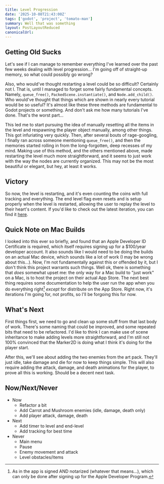 ```yaml
---
title: Level Progression
date: '2025-10-08T21:43:00Z'
tags: ['godot', 'project', 'tomato-man']
summary: Well that was something
layout: PostLayoutReduced
canonicalUrl:
---
```


<TOCInline toc={props.toc} asDisclosure collapse />

## Getting Old Sucks

Let's see if I can manage to remember everything I've learned over the past few weeks dealing with level progression... I'm
going off of straight-up memory, so what could possibly go wrong?

Also, who would've thought restarting a level could be so difficult? Certainly not I. That is, until I managed to forget some
fairly fundamental concepts. Namely, `queue_free()`, `PackedScene.instantiate()`, and `Node.add_child()`. Who would've
thought that things which are shown in nearly every tutorial would be so useful? It's almost like these three methods are
fundamental to Godot projects or something. And don't ask me how many tutorials I've done. That's the worst part...

This led me to start pursuing the idea of manually resetting all the items in the level and respawning the player object
manually, among other things. This got infuriating very quickly. Then, after several bouts of rage-googling, I finally ran
across someone mentioning `queue_free()`, and then the memories started rolling in from the long-forgotten, deep recesses
of my mind. Making use of this method, and the others mentioned above, made restarting the level much more straightforward,
and it seems to just work with the way the nodes are currently organized. This may not be the most beautiful or elegant,
but hey, at least it works.

## Victory

So now, the level is restarting, and it's even counting the coins with full tracking and everything. The end level flag
even resets and is setup properly when the level is restarted, allowing the user to replay the level to their heart's
content. If you'd like to check out the latest iteration, you can find it [here](https://gamejolt.com/games/tomato-man/1011995).

## Quick Note on Mac Builds

I looked into this ever so briefly, and found that an Apple Developer ID Certificate is required, which itself requires
signing up for a $100/year developer account. It also sounds like I would need to be doing the builds on an actual Mac
device, which sounds like a lot of work (I may be wrong about this...). Now, I'm not fundamentally against this or offended by
it, but I don't think this project warrants such things. Well ok, there is something that _does_ somewhat upset me: the only
way for a Mac build to "just work" on a Mac, is to host the project on their actual App Store. The next best thing requires
some documentation to help the user run the app when you do everything right[^1] _except_ for distribute on the App Store.
Right now, it's iterations I'm going for, not profits, so I'll be forgoing this for now.

## What's Next

First things first, we need to go and clean up some stuff from that last body of work. There's some naming that could be
improved, and some repeated bits that need to be refactored. I'd like to think I can make use of scene inheritance to
make adding levels more straightforward, and I'm still not 100% convinced that the Marker2D is doing what I think it's doing
for the player start.

After this, we'll see about adding the two enemies from the art pack. They'll just idle, take damage and die for now to keep
things simple. This will also require adding the attack, damage, and death animations for the player, to prove all this is
working. Should be a decent next task.

## Now/Next/Never

- Now
  - Refactor a bit
  - Add Carrot and Mushroom enemies (idle, damage, death only)
  - Add player attack, damage, death
- Next
  - Add timer to level and end-level
  - Add tracking for best time
- Never
  - Main menu
  - Pause
  - Enemy movement and attack
  - Level obstacles/items

[^1]:
    As in the app is signed AND notarized (whatever that means...), which can only be done after signing up for the Apple
    Developer Program.
